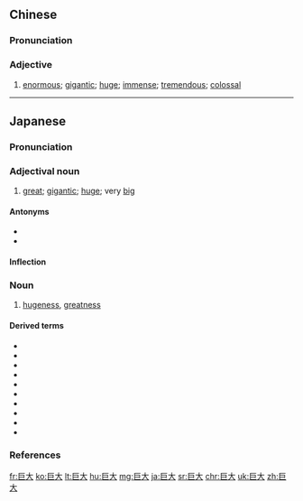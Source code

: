 {{also|鉅大}}
==Chinese==
{{zh-forms|t2=鉅大}}

===Pronunciation===
{{zh-pron
|m=jùdà
|c=geoi6 daai6
|mn=kū-tāi/kī-tāi
|ma=y
|cat=a
}}

===Adjective===
{{zh-adj}}

# [[enormous]]; [[gigantic]]; [[huge]]; [[immense]]; [[tremendous]]; [[colossal]]
#: {{zh-x|巨大 壓力|'''enormous''' pressure}}
#: {{zh-x|巨大 影響|'''tremendous''' influence}}

{{zh-cat|Elementary}}

----

==Japanese==
{{ja-kanjitab|きょ|だい|yomi=o}}

===Pronunciation===
{{ja-pron|きょだい|acc=h|acc_ref=NHK|y=o}}

===Adjectival noun===
{{ja-adj|decl=na|きょだい}}

# [[great]]; [[gigantic]]; [[huge]]; very [[big]]

====Antonyms====
* {{ja-r|微小|びしょう|gloss=[[tiny]]}}
* {{ja-r|矮小|わいしょう|gloss=[[petty]]}}

====Inflection====
{{ja-na|きょだい}}

===Noun===
{{ja-noun|きょだい}}

# [[hugeness]], [[greatness]]

====Derived terms====
* {{ja-r|巨大引力源|きょだい.いんりょくげん}}
* {{ja-r|巨大科学|きょだいかがく}}
* {{ja-r|巨大肝蛭|きょだいかんてつ}}
* {{ja-r|巨大銀行|きょだいぎんこう}}
* {{ja-r|巨大都市|きょだいとし}}
* {{ja-r|巨大歯|きょだいし}}
* {{ja-r|巨大地震|きょだいじしん}}
* {{ja-r|巨大重力源|きょだいじゅうりょくげん}}
* {{ja-r|巨大波|きょだいは}}
* {{ja-r|巨大分子|きょだいぶんし}}

===References===
<references/>

[[fr:巨大]]
[[ko:巨大]]
[[lt:巨大]]
[[hu:巨大]]
[[mg:巨大]]
[[ja:巨大]]
[[sr:巨大]]
[[chr:巨大]]
[[uk:巨大]]
[[zh:巨大]]